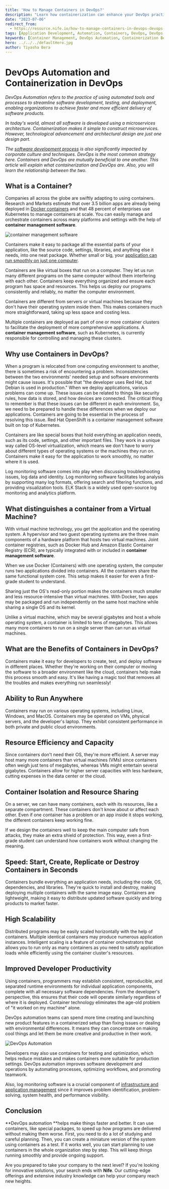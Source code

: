 ```yaml
---
title: 'How to Manage Containers in DevOps?'
description: "Learn how containerization can enhance your DevOps practices. Explore the benefits, differences from virtual machines, and the impact of containers on automation, scalability, and developer productivity."
date: "2023-07-06"
redirect_from: 
  - https://resource.nife.io/how-to-manage-containers-in-devops-devops-automation/
tags: [Application Development, Automation, Containers, DevOps, DevOps Automation]
keywords: [Container Management, DevOps Automation, Containerization Benefits, Kubernetes, Docker, Container vs Virtual Machine, Resource Efficiency, Scalability, Developer Productivity]
hero: ../../../defaultHero.jpg
author: Tiyasha Bera
---
```


# DevOps Automation and Containerization in DevOps

_DevOps Automation refers to the practice of using automated tools and processes to streamline software development, testing, and deployment, enabling organizations to achieve faster and more efficient delivery of software products._

_In today's world, almost all software is developed using a microservices architecture. Containerization makes it simple to construct microservices. However, technological advancement and architectural design are just one design part._

_The [software development process](/blog/devops-integration-into-your-software-development-process/) is also significantly impacted by corporate culture and techniques. DevOps is the most common strategy here. Containers and DevOps are mutually beneficial to one another. This article will explain what containerization and DevOps are. Also, you will learn the relationship between the two._

## **What is a Container?**

Companies all across the globe are swiftly adapting to using containers. Research and Markets estimate that over 3.5 billion apps are already being deployed in [Docker containers](<https://en.wikipedia.org/wiki/Docker_(software)>) and that 48 percent of enterprises use Kubernetes to manage containers at scale. You can easily manage and orchestrate containers across many platforms and settings with the help of **container management software**.


![container management software](https://raw.githubusercontent.com/nifetency/nife-blog-content/main/blog/img/container-management-software.png)
<br/>


 
Containers make it easy to package all the essential parts of your application, like the source code, settings, libraries, and anything else it needs, into one neat package. Whether small or big, your [application can run smoothly on just one computer](/blog/develop-digital-first-culture-edge-computing-applications/).

Containers are like virtual boxes that run on a computer. They let us run many different programs on the same computer without them interfering with each other. Containers keep everything organized and ensure each program has space and resources. This helps us deploy our programs consistently and reliably, no matter the computer environment.

Containers are different from servers or virtual machines because they don't have their operating system inside them. This makes containers much more straightforward, taking up less space and costing less.

Multiple containers are deployed as part of one or more container clusters to facilitate the deployment of more comprehensive applications. A **container management software**, such as Kubernetes, is currently responsible for controlling and managing these clusters.

## **Why use Containers in DevOps?**

When a program is relocated from one computing environment to another, there is sometimes a risk of encountering a problem. Inconsistencies between the two environments' needed setup and software environments might cause issues. It's possible that "the developer uses Red Hat, but Debian is used in production." When we deploy applications, various problems can come up. These issues can be related to things like security rules, how data is stored, and how devices are connected. The critical thing to remember is that these issues can be different in each environment. So, we need to be prepared to handle these differences when we deploy our applications. Containers are going to be essential in the process of resolving this issue. Red Hat OpenShift is a container management software built on top of Kubernetes.

Containers are like special boxes that hold everything an application needs, such as its code, settings, and other important files. They work in a unique way called OS-level virtualization, which means we don't have to worry about different types of operating systems or the machines they run on. Containers make it easy for the application to work smoothly, no matter where it is used.

Log monitoring software comes into play when discussing troubleshooting issues, log data and identity. Log monitoring software facilitates log analysis by supporting many log formats, offering search and filtering functions, and providing visualization tools. ELK Stack is a widely used open-source log monitoring and analytics platform.

## **What distinguishes a container from a Virtual Machine?**

With virtual machine technology, you get the application and the operating system. A hypervisor and two guest operating systems are the three main components of a hardware platform that hosts two virtual machines. Joint container registries, such as Docker Hub and Amazon Elastic Container Registry (ECR), are typically integrated with or included in **container management software**.

When we use Docker (Containers) with one operating system, the computer runs two applications divided into containers. All the containers share the same functional system core. This setup makes it easier for even a first-grade student to understand.

Sharing just the OS's read-only portion makes the containers much smaller and less resource-intensive than virtual machines. With Docker, two apps may be packaged and run independently on the same host machine while sharing a single OS and its kernel.

Unlike a virtual machine, which may be several gigabytes and host a whole operating system, a container is limited to tens of megabytes. This allows many more containers to run on a single server than can run as virtual machines.

## **What are the Benefits of Containers in DevOps?**

Containers make it easy for developers to create, test, and deploy software in different places. Whether they're working on their computer or moving the software to a broader environment like the cloud, containers help make this process smooth and easy. It's like having a magic tool that removes all the troubles and makes everything run seamlessly!

## **Ability to Run Anywhere**

Containers may run on various operating systems, including Linux, Windows, and MacOS. Containers may be operated on VMs, physical servers, and the developer's laptop. They exhibit consistent performance in both private and public cloud environments.

## **Resource Efficiency and Capacity**

Since containers don't need their OS, they're more efficient. A server may host many more containers than virtual machines (VMs) since containers often weigh just tens of megabytes, whereas VMs might entertain several gigabytes. Containers allow for higher server capacities with less hardware, cutting expenses in the data center or the cloud.

## **Container Isolation and Resource Sharing**

On a server, we can have many containers, each with its resources, like a separate compartment. These containers don't know about or affect each other. Even if one container has a problem or an app inside it stops working, the different containers keep working fine.

If we design the containers well to keep the main computer safe from attacks, they make an extra shield of protection. This way, even a first-grade student can understand how containers work without changing the meaning.

## **Speed: Start, Create, Replicate or Destroy Containers in Seconds**

Containers bundle everything an application needs, including the code, OS, dependencies, and libraries. They're quick to install and destroy, making deploying multiple containers with the same image easy. Containers are lightweight, making it easy to distribute updated software quickly and bring products to market faster.

## **High Scalability**

Distributed programs may be easily scaled horizontally with the help of containers. Multiple identical containers may produce numerous application instances. Intelligent scaling is a feature of container orchestrators that allows you to run only as many containers as you need to satisfy application loads while efficiently using the container cluster's resources.

## **Improved Developer Productivity**

Using containers, programmers may establish consistent, reproducible, and separated runtime environments for individual application components, complete with all necessary software dependencies. From the developer's perspective, this ensures that their code will operate similarly regardless of where it is deployed. Container technology eliminates the age-old problem of "it worked on my machine" alone.

DevOps automation teams can spend more time creating and launching new product features in a containerized setup than fixing issues or dealing with environmental differences. It means they can concentrate on making cool things and let them be more creative and productive in their work.


![DevOps Automation](https://raw.githubusercontent.com/nifetency/nife-blog-content/main/blog/img/DevOps-Automation-768x504.png)
<br/>


 
Developers may also use containers for testing and optimization, which helps reduce mistakes and makes containers more suitable for production settings. DevOps automation improves software development and operations by automating processes, optimizing workflows, and promoting teamwork.

Also, log monitoring software is a crucial component of [infrastructure and application management](/blog/how-to-manage-infrastructure-as-code-using-tools-like-terraform-and-cloudformation/) since it improves problem identification, problem-solving, system health, and performance visibility.

## **Conclusion**

**DevOps automation **helps make things faster and better. It can use containers, like special packages, to speed up how programs are delivered without making them worse. First, you need to do a lot of studying and careful planning. Then, you can create a miniature version of the system using containers as a test. If it works well, you can start planning to use containers in the whole organization step by step. This will keep things running smoothly and provide ongoing support.

Are you prepared to take your company to the next level? If you're looking for innovative solutions, your search ends with **Nife**. Our cutting-edge offerings and extensive industry knowledge can help your company reach new heights.
